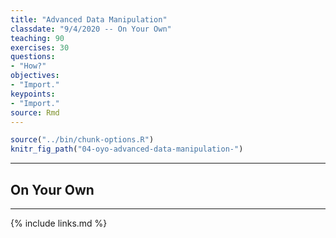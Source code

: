 ```yaml
---
title: "Advanced Data Manipulation"
classdate: "9/4/2020 -- On Your Own"
teaching: 90
exercises: 30
questions:
- "How?"
objectives:
- "Import."
keypoints:
- "Import."
source: Rmd
---
```


```r
source("../bin/chunk-options.R")
knitr_fig_path("04-oyo-advanced-data-manipulation-")
```

***
## On Your Own





***

{% include links.md %}
